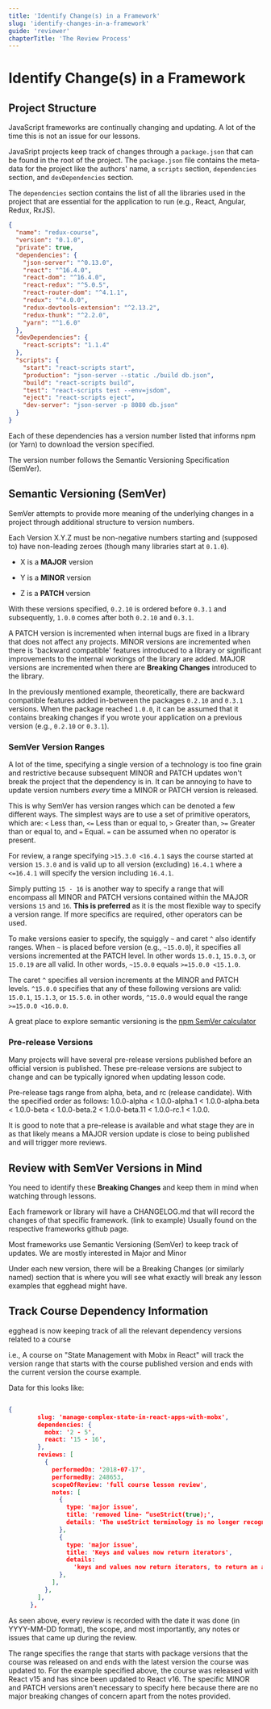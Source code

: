 ```yaml
---
title: 'Identify Change(s) in a Framework'
slug: 'identify-changes-in-a-framework'
guide: 'reviewer'
chapterTitle: 'The Review Process'
---
```


# Identify Change(s) in a Framework

## Project Structure

JavaScript frameworks are continually changing and updating. A lot of the time this is not an issue for our lessons.

JavaSript projects keep track of changes through a `package.json` that can be found in the root of the project. The `package.json` file contains the meta-data for the project like the authors' name, a `scripts` section, `dependencies` section, and `devDependencies` section.

The `dependencies` section contains the list of all the libraries used in the project that are essential for the application to run (e.g., React, Angular, Redux, RxJS).

```json
{
  "name": "redux-course",
  "version": "0.1.0",
  "private": true,
  "dependencies": {
    "json-server": "^0.13.0",
    "react": "^16.4.0",
    "react-dom": "^16.4.0",
    "react-redux": "^5.0.5",
    "react-router-dom": "^4.1.1",
    "redux": "^4.0.0",
    "redux-devtools-extension": "^2.13.2",
    "redux-thunk": "^2.2.0",
    "yarn": "^1.6.0"
  },
  "devDependencies": {
    "react-scripts": "1.1.4"
  },
  "scripts": {
    "start": "react-scripts start",
    "production": "json-server --static ./build db.json",
    "build": "react-scripts build",
    "test": "react-scripts test --env=jsdom",
    "eject": "react-scripts eject",
    "dev-server": "json-server -p 8080 db.json"
  }
}
```

Each of these dependencies has a version number listed that informs npm (or Yarn) to download the version specified.

The version number follows the Semantic Versioning Specification (SemVer).

## Semantic Versioning (SemVer)

SemVer attempts to provide more meaning of the underlying changes in a project through additional structure to version numbers.

Each Version X.Y.Z must be non-negative numbers starting and (supposed to) have non-leading zeroes (though many libraries start at `0.1.0`).

- X is a **MAJOR** version

- Y is a **MINOR** version

- Z is a **PATCH** version

With these versions specified, `0.2.10` is ordered before `0.3.1` and subsequently, `1.0.0` comes after both `0.2.10` and `0.3.1`.

A PATCH version is incremented when internal bugs are fixed in a library that does not affect any projects. MINOR versions are incremented when there is 'backward compatible' features introduced to a library or significant improvements to the internal workings of the library are added. MAJOR versions are incremented when there are **Breaking Changes** introduced to the library.

In the previously mentioned example, theoretically, there are backward compatible features added in-between the packages `0.2.10` and `0.3.1` versions. When the package reached `1.0.0`, it can be assumed that it contains breaking changes if you wrote your application on a previous version (e.g., `0.2.10` or `0.3.1`).

### SemVer Version Ranges

A lot of the time, specifying a single version of a technology is too fine grain and restrictive because subsequent MINOR and PATCH updates won't break the project that the dependency is in. It can be annoying to have to update version numbers _every_ time a MINOR or PATCH version is released.

This is why SemVer has version ranges which can be denoted a few different ways. The simplest ways are to use a set of primitive operators, which are: `<` Less than, `<=` Less than or equal to, `>` Greater than, `>=` Greater than or equal to, and `=` Equal. `=` can be assumed when no operator is present.

For review, a range specifying `>15.3.0 <16.4.1` says the course started at version `15.3.0` and is valid up to all version (excluding) `16.4.1` where a `<=16.4.1` will specify the version including `16.4.1`.

Simply putting `15 - 16` is another way to specify a range that will encompass all MINOR and PATCH versions contained within the MAJOR versions `15` and `16`. **This is preferred** as it is the most flexible way to specify a version range. If more specifics are required, other operators can be used.

To make versions easier to specify, the squiggly `~` and caret `^` also identify ranges. When `~` is placed before version (e.g., `~15.0.0`), it specifies all versions incremented at the PATCH level. In other words `15.0.1`, `15.0.3`, or `15.0.19` are all valid. In other words, `~15.0.0` equals `>=15.0.0 <15.1.0`.

The caret `^` specifies all version increments at the MINOR and PATCH levels. `^15.0.0` specifies that any of these following versions are valid: `15.0.1`, `15.1.3`, or `15.5.0`. in other words, `^15.0.0` would equal the range `>=15.0.0 <16.0.0`.

A great place to explore semantic versioning is the [npm SemVer calculator](https://semver.npmjs.com/)

### Pre-release Versions

Many projects will have several pre-release versions published before an official version is published. These pre-release versions are subject to change and can be typically ignored when updating lesson code.

Pre-release tags range from alpha, beta, and rc (release candidate). With the specified order as follows: 1.0.0-alpha < 1.0.0-alpha.1 < 1.0.0-alpha.beta < 1.0.0-beta < 1.0.0-beta.2 < 1.0.0-beta.11 < 1.0.0-rc.1 < 1.0.0.

It is good to note that a pre-release is available and what stage they are in as that likely means a MAJOR version update is close to being published and will trigger more reviews.

## Review with SemVer Versions in Mind

You need to identify these **Breaking Changes**​​​​​​​ and keep them in mind when watching through lessons.

Each framework or library will have a CHANGELOG.md that will record the changes of that specific framework. (link to example) Usually found on the respective frameworks github page.

Most frameworks use Semantic Versioning (SemVer) to keep track of updates. We are mostly interested in Major and Minor

Under each new version, there will be a Breaking Changes (or similarly named) section that is where you will see what exactly will break any lesson examples that egghead might have.

## Track Course Dependency Information

egghead is now keeping track of all the relevant dependency versions related to a course

i.e., A course on "State Management with Mobx in React" will track the version range that starts with the course published version and ends with the current version the course example.

Data for this looks like:

```json

{
        slug: 'manage-complex-state-in-react-apps-with-mobx',
        dependencies: {
          mobx: '2 - 5',
          react: '15 - 16',
        },
        reviews: [
          {
            performedOn: '2018-07-17',
            performedBy: 248653,
            scopeOfReview: 'full course lesson review',
            notes: [
              {
                type: 'major issue',
                title: 'removed line- “useStrict(true);',
                details: 'The useStrict terminology is no longer recognized',
              },
              {
                type: 'major issue',
                title: 'Keys and values now return iterators',
                details:
                  'keys and values now return iterators, to return an array, use Array.from with the iterator https://github.com/mobxjs/mobx/issues/1488',
              },
            ],
          },
        ],
      },
```

As seen above, every review is recorded with the date it was done (in YYYY-MM-DD format), the scope, and most importantly, any notes or issues that came up during the review.

The range specifies the range that starts with package versions that the course was released on and ends with the latest version the course was updated to. For the example specified above, the course was released with React v15 and has since been updated to React v16. The specific MINOR and PATCH versions aren't necessary to specify here because there are no major breaking changes of concern apart from the notes provided.
